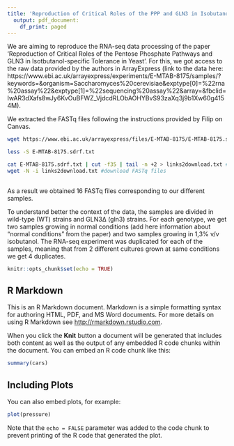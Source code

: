 ```yaml
---
title: 'Reproduction of Critical Roles of the PPP and GLN3 in Isobutanol-specific Tolerance in Yeast'
  output: pdf_document:
    df_print: paged
---
```


We are aiming to reproduce the RNA-seq data processing of the paper 'Reproduction of Critical Roles of the Pentose Phosphate Pathways and GLN3 in Isotbutanol-specific Tolerance in Yeast'. For this, we got access to the raw data provided by the authors in ArrayExpress (link to the data here: https://www.ebi.ac.uk/arrayexpress/experiments/E-MTAB-8175/samples/?keywords=&organism=Saccharomyces%20cerevisiae&exptype[0]=%22rna%20assay%22&exptype[1]=%22sequencing%20assay%22&array=&fbclid=IwAR3dXafs8wJy6KvOuBFWZ_VjdcdRLObAOHYBvS93zaXq3j9b1Xw60g4154M). 

We extracted the FASTq files following the instructions provided by Filip on Canvas. 

```bash
wget https://www.ebi.ac.uk/arrayexpress/files/E-MTAB-8175/E-MTAB-8175.sdrf.txt

less -S E-MTAB-8175.sdrf.txt

cat E-MTAB-8175.sdrf.txt | cut -f35 | tail -n +2 > links2download.txt #extracting the links to download the FASTq files
wget -N -i links2download.txt #download FASTq files 
 
```

As a result we obtained 16 FASTq files corresponding to our different samples. 

To understand better the context of the data, the samples are divided in wild-type (WT) strains and GLN3∆ (gln3) strains. For each genotype, we get two samples growing in normal conditions (add here information about "normal conditions" from the paper) and two samples growing in 1,3% v/v isobutanol. The RNA-seq experiment was duplicated for each of the samples, meaning that from 2 different cultures grown at same conditions we get 4 duplicates. 

```r
knitr::opts_chunk$set(echo = TRUE)
```

## R Markdown

This is an R Markdown document. Markdown is a simple formatting syntax for authoring HTML, PDF, and MS Word documents. For more details on using R Markdown see <http://rmarkdown.rstudio.com>.

When you click the **Knit** button a document will be generated that includes both content as well as the output of any embedded R code chunks within the document. You can embed an R code chunk like this:

```r
summary(cars)
```

## Including Plots

You can also embed plots, for example:

```r
plot(pressure)
```

Note that the `echo = FALSE` parameter was added to the code chunk to prevent printing of the R code that generated the plot.
